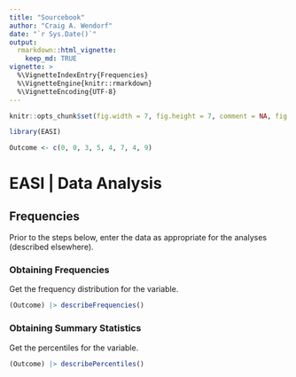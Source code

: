 ```yaml
---
title: "Sourcebook"
author: "Craig A. Wendorf"
date: "`r Sys.Date()`"
output: 
  rmarkdown::html_vignette:
    keep_md: TRUE
vignette: >
  %\VignetteIndexEntry{Frequencies}
  %\VignetteEngine{knitr::rmarkdown}
  %\VignetteEncoding{UTF-8}
---
```


```r
knitr::opts_chunk$set(fig.width = 7, fig.height = 7, comment = NA, fig.path = "figures/")
```

```r
library(EASI)
```

```r
Outcome <- c(0, 0, 3, 5, 4, 7, 4, 9)
```

# EASI | Data Analysis

## Frequencies

Prior to the steps below, enter the data as appropriate for the analyses (described elsewhere).

### Obtaining Frequencies

Get the frequency distribution for the variable.

```r
(Outcome) |> describeFrequencies()
```

### Obtaining Summary Statistics

Get the percentiles for the variable.

```r
(Outcome) |> describePercentiles()
```
